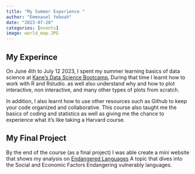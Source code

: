 ```yaml
---
title: "My Summer Experience "
author: "Emmnauel Yeboah"
date: "2023-07-20"
categories: [events]
image: world_map.JPG
---
```


## My Experince 
On June 4th to July 12 2023, I spent my summer learning basics of data science at [Kane's Data Science Bootcamp.](https://bootcamp.davidkane.info/) During that time I learnt how to work with R and Rstudio. as well also understand why and how to plot interactive, non interactive, and many other types of plots from scratch. 

In addition, I also learnt how to use other resources such as Github to keep your code organized and collaborative. This course also taught me the basics of coding and statistics as well as giving me the chance to experience what it's like  taking a Harvard course.  

## My Final Project
By the end of the course (as a final project) I was able create a mini website that shows my analysis on [Endangered Languages](https://ema-pubweb0707.quarto.pub/kanes_ds-class_degree-of-endangered-languages/) 
A topic that dives into the Social and Economic Factors Endangering vulnerably languages. 
